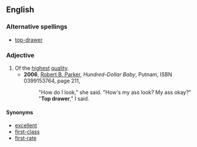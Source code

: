 ==English==

===Alternative spellings===
*[[top-drawer]]

===Adjective===
{{en-adj|-|pos=[[top]] [[drawer]]}}

#Of the [[highest]] [[quality]].
#*'''2006''', [[w:Robert_B._Parker|Robert B. Parker]], ''Hundred-Dollar Baby'', Putnam, ISBN 0399153764, page 211,
#*:"How do I look," she said. "How's my ass look? My ass okay?"
#*:"'''Top drawer'''," I said.

====Synonyms====
*[[excellent]]
*[[first-class]]
*[[first-rate]]
